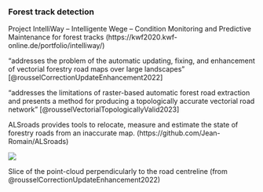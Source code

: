 
### Forest track detection

Project IntelliWay – Intelligente Wege – Condition Monitoring and Predictive Maintenance for forest tracks (https://kwf2020.kwf-online.de/portfolio/intelliway/)

"addresses the problem of the automatic updating, fixing, and enhancement of vectorial forestry road maps over large landscapes" [@rousselCorrectionUpdateEnhancement2022]

"addresses the limitations of raster-based automatic forest road extraction and presents a method for producing a topologically accurate vectorial road network" [@rousselVectorialTopologicallyValid2023]

ALSroads provides tools to relocate, measure and estimate the state of forestry roads from an inaccurate map. (https://github.com/Jean-Romain/ALSroads)

::: {#fig-track-detection}
![](https://ars.els-cdn.com/content/image/1-s2.0-S1569843222002084-gr6_lrg.jpg)

Slice of the point-cloud perpendicularly to the road centreline (from @rousselCorrectionUpdateEnhancement2022)
:::

